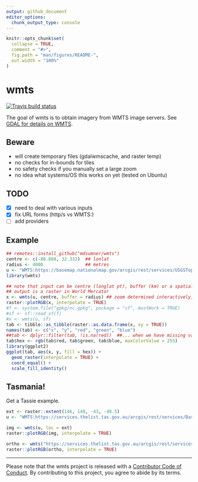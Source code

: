 ```yaml
---
output: github_document
editor_options: 
  chunk_output_type: console
---
```


<!-- README.md is generated from README.Rmd. Please edit that file -->

```r
knitr::opts_chunk$set(
  collapse = TRUE,
  comment = "#>",
  fig.path = "man/figures/README-",
  out.width = "100%"
)
```

# wmts

<!-- badges: start -->
[![Travis build status](https://travis-ci.org/mdsumner/wmts.svg?branch=master)](https://travis-ci.org/mdsumner/wmts)
<!-- badges: end -->

The goal of wmts is to obtain imagery from WMTS image servers. See [GDAL for details on WMTS](https://gdal.org/drivers/raster/wmts.html). 


## Beware

* will create temporary files (gdalwmscache, and raster temp)
* no checks for in-bounds for tiles
* no safety checks if you manually set a large zoom
* no idea what systems/OS this works on yet (tested on Ubuntu)

## TODO

- [x] need to deal with various inputs 
- [x] fix URL forms (http/s vs WMTS:)
- [ ] add providers

## Example

```r
## remotes::install_github("mdsumner/wmts")
centre <- c(-80.888, 32.332)  ## lonlat
radius <- 4000                ## metres
u <- "WMTS:https://basemap.nationalmap.gov/arcgis/rest/services/USGSTopo/MapServer/WMTS/1.0.0/WMTSCapabilities.xml,layer=USGSTopo,tilematrixset=default028mm"
library(wmts)

## note that input can be centre (longlat pt), buffer (km) or a spatial object (ignore buffer)
## output is a raster in World Mercator
x <- wmts(u, centre, buffer = radius) ## zoom determined interactively, don't use a hardcoded zoom
raster::plotRGB(x, interpolate = TRUE)
#f <- system.file("gpkg/nc.gpkg", package = "sf", mustWork = TRUE)
#sf <- sf::read_sf(f)
#x <- wmts(u, sf)
tab <- tibble::as_tibble(raster::as.data.frame(x, xy = TRUE))
names(tab) <- c("x", "y", "red", "green", "blue")
##tab <- dplyr::filter(tab, !is.na(red))  ##... when we have missing values, we should drop them or rgb() will error
tab$hex <- rgb(tab$red, tab$green, tab$blue, maxColorValue = 255)
library(ggplot2)
ggplot(tab, aes(x, y, fill = hex)) +
  geom_raster(interpolate = TRUE) +
  coord_equal() +
  scale_fill_identity()
```


## Tasmania!

Get a Tassie example. 

```r
ext <- raster::extent(146, 148, -43, -40.5)
u <- "WMTS:https://services.thelist.tas.gov.au/arcgis/rest/services/Basemaps/Topographic/MapServer/WMTS/1.0.0/WMTSCapabilities.xml,layer=Basemaps_Topographic,tilematrixset=default028mm"

img <- wmts(u, loc = ext)
raster::plotRGB(img, interpolate = TRUE)

ortho <- wmts("https://services.thelist.tas.gov.au/arcgis/rest/services/Basemaps/Orthophoto/MapServer/WMTS/1.0.0/WMTSCapabilities.xml", raster::extent(147.125, 147.528, -43.054, -42.717), max_tiles = 16)
raster::plotRGB(ortho, interpolate = TRUE)

```
--- 

Please note that the wmts project is released with a [Contributor Code of Conduct](https://contributor-covenant.org/version/1/0/0/CODE_OF_CONDUCT.html). By contributing to this project, you agree to abide by its terms.
